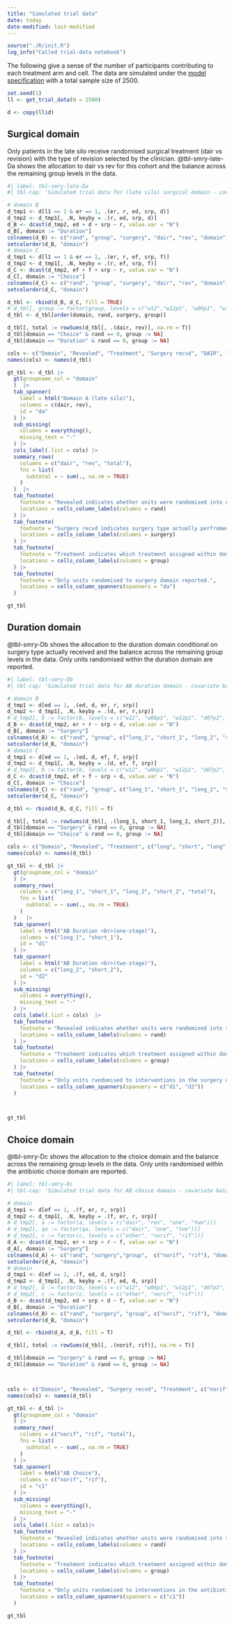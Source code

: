 ```yaml
---
title: "Simulated trial data"
date: today
date-modified: last-modified
---
```


```r
source("./R/init.R")
log_info("Called trial-data notebook")
```

The following give a sense of the number of participants contributing to each treatment arm and cell.
The data are simulated under the [model specification](model-spec.qmd#sec-model-spec) with a total sample size of 2500.

```r
set.seed(1)
ll <- get_trial_data(N = 2500)

d <- copy(ll$d)


```

## Surgical domain

Only patients in the late silo receive randomised surgical treatment (dair vs revision) with the type of revision selected by the clinician.
@tbl-smry-late-Da shows the allocation to dair vs rev for this cohort and the balance across the remaining group levels in the data.

```r
#| label: tbl-smry-late-Da
#| tbl-cap: 'Simulated trial data for (late silo) surgical domain - covariate balance across other groups'

# domain B
d_tmp1 <- d[l1 == 1 & er == 1, .(er, r, ed, srp, d)]
d_tmp2 <- d_tmp1[, .N, keyby = .(r, ed, srp, d)]
d_B <- dcast(d_tmp2, ed + d + srp ~ r, value.var = "N")
d_B[, domain := "Duration"]
colnames(d_B) <- c("rand", "group", "surgery", "dair", "rev", "domain")
setcolorder(d_B, "domain")
# domain C
d_tmp1 <- d[l1 == 1 & er == 1, .(er, r, ef, srp, f)]
d_tmp2 <- d_tmp1[, .N, keyby = .(r, ef, srp, f)]
d_C <- dcast(d_tmp2, ef + f + srp ~ r, value.var = "N")
d_C[, domain := "Choice"]
colnames(d_C) <- c("rand", "group", "surgery", "dair", "rev", "domain")
setcolorder(d_C, "domain")

d_tbl <- rbind(d_B, d_C, fill = TRUE)
# d_tbl[, group := factor(group, levels = c("w12","w12p1", "w06p1", "w12p2", "d07p2", "other", "norif", "rif"))]
d_tbl <- d_tbl[order(domain, rand, surgery, group)]

d_tbl[, total := rowSums(d_tbl[, .(dair, rev)], na.rm = T)]
d_tbl[domain == "Choice" & rand == 0, group := NA]
d_tbl[domain == "Duration" & rand == 0, group := NA]

cols <- c("Domain", "Revealed", "Treatment", "Surgery recvd", "DAIR", "Revision", "Total")
names(cols) <- names(d_tbl)

gt_tbl <- d_tbl |> 
  gt(groupname_col = "domain"
  )  |>
  tab_spanner(
    label = html("Domain A (late silo)"),
    columns = c(dair, rev),
    id = "da"
  ) |>
  sub_missing(
    columns = everything(),
    missing_text = "-"
  ) |>
  cols_label(.list = cols) |> 
  summary_rows(
    columns = c("dair", "rev", "total"),
    fns = list(
      subtotal = ~ sum(., na.rm = TRUE)
    )
  )  |>
  tab_footnote(
    footnote = "Revealed indicates whether units were randomised into choice/duration domain (0: No, 1: Yes)",
    locations = cells_column_labels(columns = rand)
  ) |>
  tab_footnote(
    footnote = "Surgery recvd indicates surgery type actually perfromed (0: dair, 1: one-stage, 2: two-stage). Surgery recvd may deviate from original randomisation/plan.",
    locations = cells_column_labels(columns = surgery)
  ) |>
  tab_footnote(
    footnote = "Treatment indicates which treatment assigned within domain. For choice (0: no-rif, 1: rif). For duration is specific to surgery type received (0: long, 1: short). Units that were not randomised within the choice/duration domain have undefined randomised treatment status.",
    locations = cells_column_labels(columns = group)
  ) |>
  tab_footnote(
    footnote = "Only units randomised to surgery domain reported.",
    locations = cells_column_spanners(spanners = "da")
  )

gt_tbl
```

## Duration domain

@tbl-smry-Db shows the allocation to the duration domain conditional on surgery type actually received and the balance across the remaining group levels in the data.
Only units randomised within the duration domain are reported.

```r
#| label: tbl-smry-Db
#| tbl-cap: 'Simulated trial data for AB duration domain - covariate balance across other groups'

# domain B
d_tmp1 <- d[ed == 1, .(ed, d, er, r, srp)]
d_tmp2 <- d_tmp1[, .N, keyby = .(d, er, r,srp)]
# d_tmp2[, b := factor(b, levels = c("w12", "w06p1", "w12p1", "d07p2", "w12p2"))]
d_B <- dcast(d_tmp2, er + r ~ srp + d, value.var = "N")
d_B[, domain := "Surgery"]
colnames(d_B) <- c("rand", "group", c("long_1", "short_1", "long_2", "short_2"), "domain")
setcolorder(d_B, "domain")
# domain C
d_tmp1 <- d[ed == 1, .(ed, d, ef, f, srp)]
d_tmp2 <- d_tmp1[, .N, keyby = .(d, ef, f, srp)]
# d_tmp2[, b := factor(b, levels = c("w12", "w06p1", "w12p1", "d07p2", "w12p2"))]
d_C <- dcast(d_tmp2, ef + f ~ srp + d, value.var = "N")
d_C[, domain := "Choice"]
colnames(d_C) <- c("rand", "group", c("long_1", "short_1", "long_2", "short_2"), "domain")
setcolorder(d_C, "domain")

d_tbl <- rbind(d_B, d_C, fill = T)

d_tbl[, total := rowSums(d_tbl[, .(long_1, short_1, long_2, short_2)], na.rm = T)]
d_tbl[domain == "Surgery" & rand == 0, group := NA]
d_tbl[domain == "Choice" & rand == 0, group := NA]

cols <- c("Domain", "Revealed", "Treatment", c("long", "short", "long", "short"), "Total")
names(cols) <- names(d_tbl)

gt_tbl <- d_tbl |> 
  gt(groupname_col = "domain"
  ) |> 
  summary_rows(
    columns = c("long_1", "short_1", "long_2", "short_2", "total"),
    fns = list(
      subtotal = ~ sum(., na.rm = TRUE)
    )
  )   |>
  tab_spanner(
    label = html("AB Duration <br>(one-stage)"),
    columns = c("long_1", "short_1"),
    id = "d1"
  ) |>
  tab_spanner(
    label = html("AB Duration <br>(two-stage)"),
    columns = c("long_2", "short_2"),
    id = "d2"
  ) |>
  sub_missing(
    columns = everything(),
    missing_text = "-"
  ) |>
  cols_label(.list = cols)  |>
  tab_footnote(
    footnote = "Revealed indicates whether units were randomised into surgery/duration domain (0: No, 1: Yes)",
    locations = cells_column_labels(columns = rand)
  ) |>
  tab_footnote(
    footnote = "Treatment indicates which treatment assigned within domain. For choice (0: no-rif, 1: rif). For duration is specific to surgery type received (0: long, 1: short). Units that were not randomised within the surgery/choice domain have undefined randomised treatment status.",
    locations = cells_column_labels(columns = group)
  ) |>
  tab_footnote(
    footnote = "Only units randomised to interventions in the surgery domain reported. One-stage/two-stage is by clinician selection",
    locations = cells_column_spanners(spanners = c("d1", "d2"))
  )



gt_tbl
```

## Choice domain

@tbl-smry-Dc shows the allocation to the choice domain and the balance across the remaining group levels in the data.
Only units randomised within the antibiotic choice domain are reported.


```r
#| label: tbl-smry-Dc
#| tbl-cap: 'Simulated trial data for AB choice domain - covariate balance across other groups'

# domain 
d_tmp1 <- d[ef == 1, .(f, er, r, srp)]
d_tmp2 <- d_tmp1[, .N, keyby = .(f, er, r, srp)]
# d_tmp2[, a := factor(a, levels = c("dair", "rev", "one", "two"))]
# d_tmp2[, qa := factor(qa, levels = c("dair", "one", "two"))]
# d_tmp2[, c := factor(c, levels = c("other", "norif", "rif"))]
d_A <- dcast(d_tmp2, er + srp + r ~ f, value.var = "N")
d_A[, domain := "Surgery"]
colnames(d_A) <- c("rand", "surgery","group",  c("norif", "rif"), "domain")
setcolorder(d_A, "domain")
# domain
d_tmp1 <- d[ef == 1, .(f, ed, d, srp)]
d_tmp2 <- d_tmp1[, .N, keyby = .(f, ed, d, srp)]
# d_tmp2[, b := factor(b, levels = c("w12", "w06p1", "w12p1", "d07p2", "w12p2"))]
# d_tmp2[, c := factor(c, levels = c("other", "norif", "rif"))]
d_B <- dcast(d_tmp2, ed + srp + d ~ f, value.var = "N")
d_B[, domain := "Duration"]
colnames(d_B) <- c("rand", "surgery", "group", c("norif", "rif"), "domain")
setcolorder(d_B, "domain")

d_tbl <- rbind(d_A, d_B, fill = T)

d_tbl[, total := rowSums(d_tbl[, .(norif, rif)], na.rm = T)]

d_tbl[domain == "Surgery" & rand == 0, group := NA]
d_tbl[domain == "Duration" & rand == 0, group := NA]



cols <- c("Domain", "Revealed", "Surgery recvd", "Treatment", c("norif", "rif"), "Total")
names(cols) <- names(d_tbl)

gt_tbl <- d_tbl |> 
  gt(groupname_col = "domain"
  ) |> 
  summary_rows(
    columns = c("norif", "rif", "total"),
    fns = list(
      subtotal = ~ sum(., na.rm = TRUE)
    )
  ) |>
  tab_spanner(
    label = html("AB Choice"),
    columns = c("norif", "rif"),
    id = "c1"
  ) |>
  sub_missing(
    columns = everything(),
    missing_text = "-"
  ) |>
  cols_label(.list = cols)|>
  tab_footnote(
    footnote = "Revealed indicates whether units were randomised into surgery/choice domain (0: No, 1: Yes)",
    locations = cells_column_labels(columns = rand)
  ) |>
  tab_footnote(
    footnote = "Treatment indicates which treatment assigned within domain. For surgery (0: dair, 1: rev). For duration is specific to surgery type received (0: long, 1: short). Units that were not randomised within the surgery/duration domain have undefined randomised treatment status.",
    locations = cells_column_labels(columns = group)
  ) |>
  tab_footnote(
    footnote = "Only units randomised to interventions in the antibiotic choice domain reported.",
    locations = cells_column_spanners(spanners = c("c1"))
  )

gt_tbl
```



